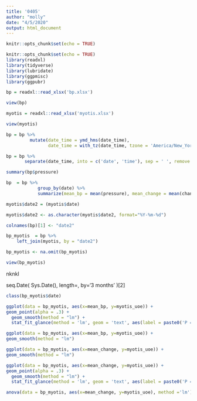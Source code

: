 ```yaml
---
title: '0405'
author: "molly"
date: "4/5/2020"
output: html_document
---
```


```r
knitr::opts_chunk$set(echo = TRUE)
```

```r
knitr::opts_chunk$set(echo = TRUE)
library(readxl)
library(tidyverse)
library(lubridate)
library(ggpmisc)
library(ggpubr)
```


```r
bp = readxl::read_xlsx('bp.xlsx')
```

```r
view(bp)
```


```r
myotis = readxl::read_xlsx('myotis.xlsx')
```

```r
view(myotis)
```


```r
bp = bp %>% 
         mutate(date_time = ymd_hms(date_time),
                date_time = with_tz(date_time, tzone = 'America/New_York'))
```

```r
bp = bp %>%
       separate(date_time, into = c('date', 'time'), sep = ' ', remove = FALSE)
```

```r
summary(bp$pressure)

```

```r
bp  = bp %>%
            group_by(date) %>%
            summarize(mean_bp = mean(pressure), mean_change = mean(change))
```


```r
myotis$date2 = (myotis$date)
```

```r
myotis$date2 <- as.character(myotis$date2, format="%Y-%m-%d")
```

```r
colnames(bp)[1] <- "date2"
```

```r
bp_myotis  = bp %>%
    left_join(myotis, by = "date2")
```

```r
bp_myotis <- na.omit(bp_myotis)
```

```r
view(bp_myotis)
```

nknkl

seq.Date( Sys.Date(), length=, by='3 months' )[2]

```r
class(bp_myotis$date)
```


```r
ggplot(data = bp_myotis, aes(x=mean_bp, y=myotis_uoe)) + 
geom_point(alpha = .3) +
  geom_smooth(method = "lm") +
  stat_fit_glance(method = 'lm', geom = 'text', aes(label = paste0('P = ', round(..p.value.., 3))))
```



```r
ggplot(data = bp_myotis, aes(x=mean_bp, y=myotis_uoe)) + 
geom_smooth(method = "lm")
```


```r
ggplot(data = bp_myotis, aes(x=mean_change, y=myotis_uoe)) + 
geom_smooth(method = "lm")
```

```r
ggplot(data = bp_myotis, aes(x=mean_change, y=myotis_uoe)) + 
geom_point(alpha = .3) +
  geom_smooth(method = "lm") +
  stat_fit_glance(method = 'lm', geom = 'text', aes(label = paste0('P = ', round(..p.value.., 3))))
``` 

```r
anova(data = bp_myotis, aes(x=mean_change, y=myotis_uoe), method ='lm') 
```
